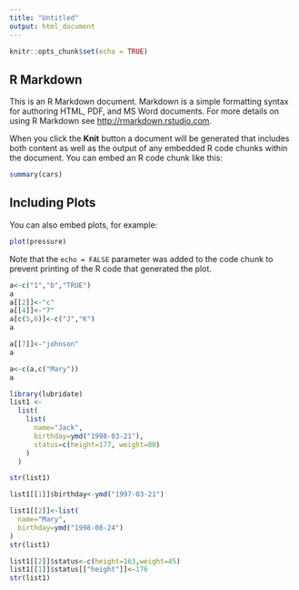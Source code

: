 ```yaml
---
title: "Untitled"
output: html_document
---
```


```r
knitr::opts_chunk$set(echo = TRUE)
```

## R Markdown

This is an R Markdown document. Markdown is a simple formatting syntax for authoring HTML, PDF, and MS Word documents. For more details on using R Markdown see <http://rmarkdown.rstudio.com>.

When you click the **Knit** button a document will be generated that includes both content as well as the output of any embedded R code chunks within the document. You can embed an R code chunk like this:

```r
summary(cars)
```

## Including Plots

You can also embed plots, for example:

```r
plot(pressure)
```

Note that the `echo = FALSE` parameter was added to the code chunk to prevent printing of the R code that generated the plot.

```r
a<-c("1","b","TRUE")
a
a[[2]]<-"c"
a[[4]]<-"7"
a[c(5,6)]<-c("J","K")
a
```

```r
a[[7]]<-"johnson"
a

a<-c(a,c("Mary"))
a
```





```r
library(lubridate)
list1 <- 
  list(
    list(
      name="Jack",
      birthday=ymd("1998-03-21"),
      status=c(height=177, weight=80)
    )
  )

str(list1)

``` 

```r
list1[[1]]$birthday<-ymd("1997-03-21")

list1[[2]]<-list(
  name="Mary",
  birthday=ymd("1998-08-24")
)
str(list1)

```

```r
list1[[2]]$status<-c(height=163,weight=45)
list1[[1]]$status[["height"]]<-176
str(list1)
```








